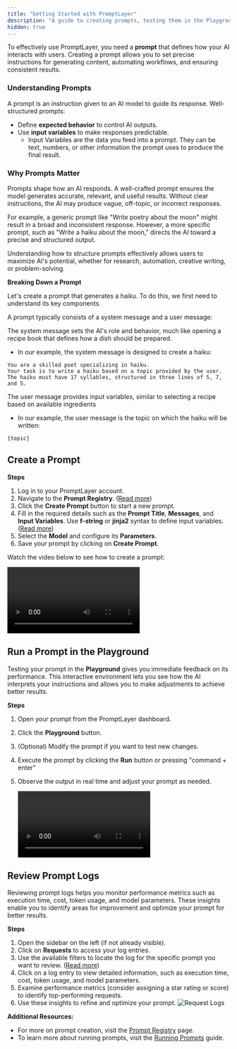 ```yaml
---
title: "Getting Started with PromptLayer"
description: "A guide to creating prompts, testing them in the Playground, and reviewing logs."
hidden: true
---
```


To effectively use PromptLayer, you need a **prompt** that defines how your AI interacts with users. Creating a prompt allows you to set precise instructions for generating content, automating workflows, and ensuring consistent results.

### Understanding Prompts

A prompt is an instruction given to an AI model to guide its response. Well-structured prompts:

- Define **expected behavior** to control AI outputs.
- Use **input variables** to make responses predictable.
  - Input Variables are the data you feed into a prompt. They can be text, numbers, or other information the prompt uses to produce the final result.

### Why Prompts Matter

Prompts shape how an AI responds. A well-crafted prompt ensures the model generates accurate, relevant, and useful results. Without clear instructions, the AI may produce vague, off-topic, or incorrect responses.

For example, a generic prompt like "Write poetry about the moon" might result in a broad and inconsistent response. However, a more specific prompt, such as "Write a haiku about the moon," directs the AI toward a precise and structured output.

Understanding how to structure prompts effectively allows users to maximize AI's potential, whether for research, automation, creative writing, or problem-solving.

**Breaking Down a Prompt**

Let's create a prompt that generates a haiku. To do this, we first need to understand its key components.

A prompt typically consists of a system message and a user message:

The system message sets the AI's role and behavior, much like opening a recipe book that defines how a dish should be prepared.

- In our example, the system message is designed to create a haiku:

```
You are a skilled poet specializing in haiku.
Your task is to write a haiku based on a topic provided by the user.
The haiku must have 17 syllables, structured in three lines of 5, 7, and 5.
```

The user message provides input variables, similar to selecting a recipe based on available ingredients

- In our example, the user message is the topic on which the haiku will be written:

```
{topic}
```

## Create a Prompt

**Steps**

1. Log in to your PromptLayer account.
2. Navigate to the **Prompt Registry**. ([Read more](/features/prompt-registry/overview))
3. Click the **Create Prompt** button to start a new prompt.
4. Fill in the required details such as the **Prompt Title**, **Messages**, and **Input Variables**. Use **f-string** or **jinja2** syntax to define input variables. ([Read more](/features/prompt-registry/overview#string-formats))
5. Select the **Model** and configure its **Parameters**.
6. Save your prompt by clicking on **Create Prompt**.

Watch the video below to see how to create a prompt:

<video controls>
  <source src="./videos/create-prompt.mp4" type="video/mp4" />
</video>

## Run a Prompt in the Playground

Testing your prompt in the **Playground** gives you immediate feedback on its performance. This interactive environment lets you see how the AI interprets your instructions and allows you to make adjustments to achieve better results.

**Steps**

1. Open your prompt from the PromptLayer dashboard.
2. Click the **Playground** button.
3. (Optional) Modify the prompt if you want to test new changes.
4. Execute the prompt by clicking the **Run** button or pressing "command + enter"
5. Observe the output in real time and adjust your prompt as needed.

   <video controls>
     <source src="./videos/run-playground.mp4" type="video/mp4" />
   </video>

## Review Prompt Logs

Reviewing prompt logs helps you monitor performance metrics such as execution time, cost, token usage, and model parameters. These insights enable you to identify areas for improvement and optimize your prompt for better results.

**Steps**

1. Open the sidebar on the left (if not already visible).
2. Click on **Requests** to access your log entries.
3. Use the available filters to locate the log for the specific prompt you want to review. ([Read more](/why-promptlayer/advanced-search))
4. Click on a log entry to view detailed information, such as execution time, cost, token usage, and model parameters.
5. Examine performance metrics (consider assigning a star rating or score) to identify top-performing requests.
6. Use these insights to refine and optimize your prompt.
   <img src="./images/request-logs.gif" alt="Request Logs" />

**Additional Resources:**

- For more on prompt creation, visit the [Prompt Registry](/features/prompt-registry/overview) page.
- To learn more about running prompts, visit the [Running Prompts](/running-requests/promptlayer-run#run) guide.
